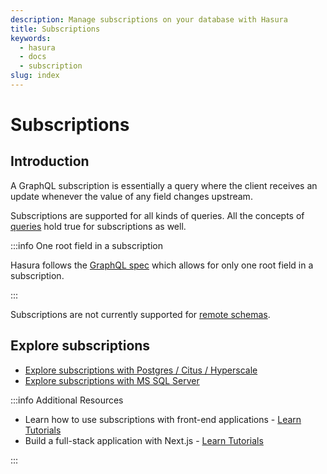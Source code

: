 ```yaml
---
description: Manage subscriptions on your database with Hasura
title: Subscriptions
keywords:
  - hasura
  - docs
  - subscription
slug: index
---
```



# <Subscriptions /> Subscriptions

## Introduction

A GraphQL subscription is essentially a query where the client receives an update whenever the value of any field
changes upstream.

Subscriptions are supported for all kinds of queries. All the concepts of [queries](/queries/index.mdx) hold true for
subscriptions as well.

:::info One root field in a subscription

Hasura follows the [GraphQL spec](https://graphql.github.io/graphql-spec/June2018/#sec-Single-root-field) which allows
for only one root field in a subscription.

:::

Subscriptions are not currently supported for [remote schemas](/remote-schemas/index.mdx).


## Explore subscriptions

- [Explore subscriptions with Postgres / Citus / Hyperscale](/subscriptions/postgres/index.mdx)
- [Explore subscriptions with MS SQL Server](/subscriptions/ms-sql-server/index.mdx)

:::info Additional Resources

- Learn how to use subscriptions with front-end applications -
  [Learn Tutorials](https://hasura.io/learn/#front-end-tutorials)
- Build a full-stack application with Next.js - [Learn Tutorials](https://hasura.io/learn/#front-end-tutorials)

:::
